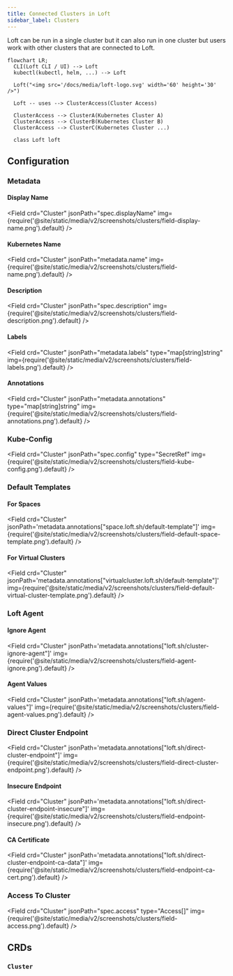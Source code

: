 ```yaml
---
title: Connected Clusters in Loft
sidebar_label: Clusters
---
```




Loft can be run in a single cluster but it can also run in one cluster but users work with other clusters that are connected to Loft.

```mermaid
flowchart LR;
  CLI(Loft CLI / UI) --> Loft
  kubectl(kubectl, helm, ...) --> Loft

  Loft("<img src='/docs/media/loft-logo.svg' width='60' height='30' />")
  
  Loft -- uses --> ClusterAccess(Cluster Access)

  ClusterAccess --> ClusterA(Kubernetes Cluster A)
  ClusterAccess --> ClusterB(Kubernetes Cluster B)
  ClusterAccess --> ClusterC(Kubernetes Cluster ...)

  class Loft loft
```


## Configuration

### Metadata

#### Display Name
<Field crd="Cluster" jsonPath="spec.displayName" img={require('@site/static/media/v2/screenshots/clusters/field-display-name.png').default} />

#### Kubernetes Name
<Field crd="Cluster" jsonPath="metadata.name" img={require('@site/static/media/v2/screenshots/clusters/field-name.png').default} />

#### Description
<Field crd="Cluster" jsonPath="spec.description" img={require('@site/static/media/v2/screenshots/clusters/field-description.png').default} />

#### Labels
<Field crd="Cluster" jsonPath="metadata.labels" type="map[string]string" img={require('@site/static/media/v2/screenshots/clusters/field-labels.png').default} />

#### Annotations
<Field crd="Cluster" jsonPath="metadata.annotations" type="map[string]string" img={require('@site/static/media/v2/screenshots/clusters/field-annotations.png').default} />


### Kube-Config
<Field crd="Cluster" jsonPath="spec.config" type="SecretRef" img={require('@site/static/media/v2/screenshots/clusters/field-kube-config.png').default} />


### Default Templates

#### For Spaces
<Field crd="Cluster" jsonPath='metadata.annotations["space.loft.sh/default-template"]' img={require('@site/static/media/v2/screenshots/clusters/field-default-space-template.png').default} />

#### For Virtual Clusters
<Field crd="Cluster" jsonPath='metadata.annotations["virtualcluster.loft.sh/default-template"]' img={require('@site/static/media/v2/screenshots/clusters/field-default-virtual-cluster-template.png').default} />


### Loft Agent

#### Ignore Agent
<Field crd="Cluster" jsonPath='metadata.annotations["loft.sh/cluster-ignore-agent"]' img={require('@site/static/media/v2/screenshots/clusters/field-agent-ignore.png').default} />

#### Agent Values
<Field crd="Cluster" jsonPath='metadata.annotations["loft.sh/agent-values"]' img={require('@site/static/media/v2/screenshots/clusters/field-agent-values.png').default} />


### Direct Cluster Endpoint
<Field crd="Cluster" jsonPath='metadata.annotations["loft.sh/direct-cluster-endpoint"]' img={require('@site/static/media/v2/screenshots/clusters/field-direct-cluster-endpoint.png').default} />

#### Insecure Endpoint
<Field crd="Cluster" jsonPath='metadata.annotations["loft.sh/direct-cluster-endpoint-insecure"]' img={require('@site/static/media/v2/screenshots/clusters/field-endpoint-insecure.png').default} />

#### CA Certificate
<Field crd="Cluster" jsonPath='metadata.annotations["loft.sh/direct-cluster-endpoint-ca-data"]' img={require('@site/static/media/v2/screenshots/clusters/field-endpoint-ca-cert.png').default} />


### Access To Cluster
<Field crd="Cluster" jsonPath="spec.access" type="Access[]" img={require('@site/static/media/v2/screenshots/clusters/field-access.png').default} />


## CRDs

### `Cluster`
<APISpec pointer="#/components/schemas/com.github.loft-sh.api.pkg.apis.management.v1.Cluster" />
